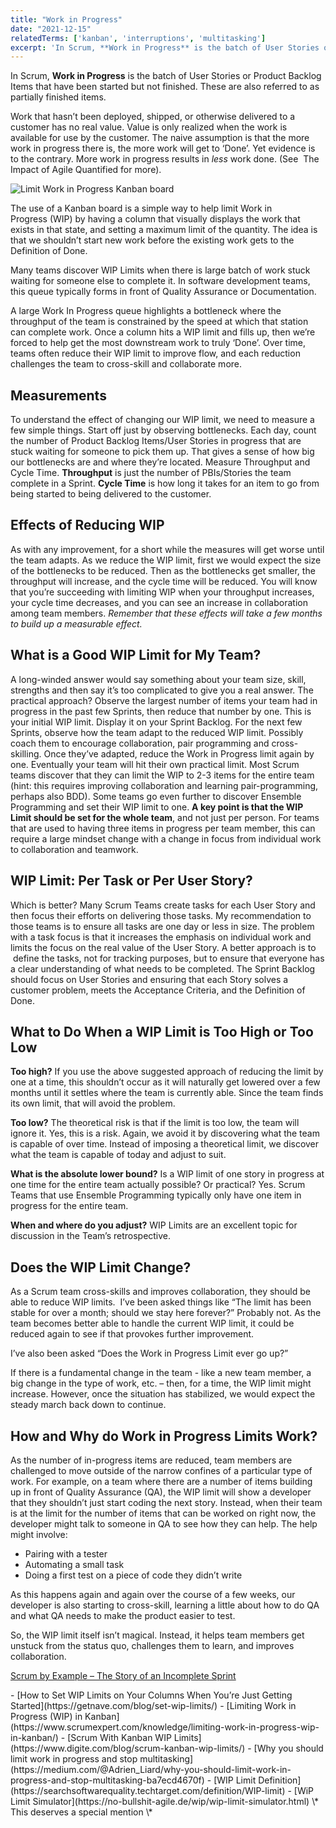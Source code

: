 ```yaml
---
title: "Work in Progress"
date: "2021-12-15"
relatedTerms: ['kanban', 'interruptions', 'multitasking']
excerpt: 'In Scrum, **Work in Progress** is the batch of User Stories or Product Backlog Items that'
---
```


In Scrum, **Work in Progress** is the batch of User Stories or Product Backlog Items that have been started but not finished. These are also referred to as partially finished items.

Work that hasn’t been deployed, shipped, or otherwise delivered to a customer has no real value. Value is only realized when the work is available for use by the customer. The naive assumption is that the more work in progress there is, the more work will get to ‘Done’. Yet evidence is to the contrary. More work in progress results in _less_ work done. (See  The Impact of Agile Quantified for more).

![Limit Work in Progress Kanban board](src/content/glossary/work-in-progress/images/WSOBS-limit-work-in-progress.png)

The use of a Kanban board is a simple way to help limit Work in Progress (WIP) by having a column that visually displays the work that exists in that state, and setting a maximum limit of the quantity. The idea is that we shouldn’t start new work before the existing work gets to the Definition of Done.

Many teams discover WIP Limits when there is large batch of work stuck waiting for someone else to complete it. In software development teams, this queue typically forms in front of Quality Assurance or Documentation.

A large Work In Progress queue highlights a bottleneck where the throughput of the team is constrained by the speed at which that station can complete work. Once a column hits a WIP limit and fills up, then we’re forced to help get the most downstream work to truly ‘Done’. Over time, teams often reduce their WIP limit to improve flow, and each reduction challenges the team to cross-skill and collaborate more.

## Measurements

To understand the effect of changing our WIP limit, we need to measure a few simple things. Start off just by observing bottlenecks. Each day, count the number of Product Backlog Items/User Stories in progress that are stuck waiting for someone to pick them up. That gives a sense of how big our bottlenecks are and where they’re located. Measure Throughput and Cycle Time. **Throughput** is just the number of PBIs/Stories the team complete in a Sprint. **Cycle Time** is how long it takes for an item to go from being started to being delivered to the customer.

## Effects of Reducing WIP

As with any improvement, for a short while the measures will get worse until the team adapts. As we reduce the WIP limit, first we would expect the size of the bottlenecks to be reduced. Then as the bottlenecks get smaller, the throughput will increase, and the cycle time will be reduced. You will know that you’re succeeding with limiting WIP when your throughput increases, your cycle time decreases, and you can see an increase in collaboration among team members. _Remember that these effects will take a few months to build up a measurable effect._

## What is a Good WIP Limit for My Team?

A long-winded answer would say something about your team size, skill, strengths and then say it’s too complicated to give you a real answer. The practical approach? Observe the largest number of items your team had in progress in the past few Sprints, then reduce that number by one. This is your initial WIP limit. Display it on your Sprint Backlog. For the next few Sprints, observe how the team adapt to the reduced WIP limit. Possibly coach them to encourage collaboration, pair programming and cross-skilling. Once they’ve adapted, reduce the Work in Progress limit again by one. Eventually your team will hit their own practical limit. Most Scrum teams discover that they can limit the WIP to 2-3 items for the entire team (hint: this requires improving collaboration and learning pair-programming, perhaps also BDD). Some teams go even further to discover Ensemble Programming and set their WIP limit to one. **A key point is that the WIP Limit should be set for the whole team**, and not just per person. For teams that are used to having three items in progress per team member, this can require a large mindset change with a change in focus from individual work to collaboration and teamwork.

## WIP Limit: Per Task or Per User Story?

Which is better? Many Scrum Teams create tasks for each User Story and then focus their efforts on delivering those tasks. My recommendation to those teams is to ensure all tasks are one day or less in size. The problem with a task focus is that it increases the emphasis on individual work and limits the focus on the real value of the User Story. A better approach is to  define the tasks, not for tracking purposes, but to ensure that everyone has a clear understanding of what needs to be completed. The Sprint Backlog should focus on User Stories and ensuring that each Story solves a customer problem, meets the Acceptance Criteria, and the Definition of Done.

## What to Do When a WIP Limit is Too High or Too Low

**Too high?** If you use the above suggested approach of reducing the limit by one at a time, this shouldn’t occur as it will naturally get lowered over a few months until it settles where the team is currently able. Since the team finds its own limit, that will avoid the problem.

**Too low?** The theoretical risk is that if the limit is too low, the team will ignore it. Yes, this is a risk. Again, we avoid it by discovering what the team is capable of over time. Instead of imposing a theoretical limit, we discover what the team is capable of today and adjust to suit.

**What is the absolute lower bound?** Is a WIP limit of one story in progress at one time for the entire team actually possible? Or practical? Yes. Scrum Teams that use Ensemble Programming typically only have one item in progress for the entire team.

**When and where do you adjust?** WIP Limits are an excellent topic for discussion in the Team’s retrospective.

## Does the WIP Limit Change?

As a Scrum team cross-skills and improves collaboration, they should be able to reduce WIP limits.  I’ve been asked things like “The limit has been stable for over a month; should we stay here forever?” Probably not. As the team becomes better able to handle the current WIP limit, it could be reduced again to see if that provokes further improvement.

I’ve also been asked “Does the Work in Progress Limit ever go up?”

If there is a fundamental change in the team - like a new team member, a big change in the type of work, etc. – then, for a time, the WIP limit might increase. However, once the situation has stabilized, we would expect the steady march back down to continue.

## How and Why do Work in Progress Limits Work?

As the number of in-progress items are reduced, team members are challenged to move outside of the narrow confines of a particular type of work. For example, on a team where there are a number of items building up in front of Quality Assurance (QA), the WIP limit will show a developer that they shouldn’t just start coding the next story. Instead, when their team is at the limit for the number of items that can be worked on right now, the developer might talk to someone in QA to see how they can help. The help might involve:

- Pairing with a tester
- Automating a small task
- Doing a first test on a piece of code they didn’t write

As this happens again and again over the course of a few weeks, our developer is also starting to cross-skill, learning a little about how to do QA and what QA needs to make the product easier to test.

So, the WIP limit itself isn’t magical. Instead, it helps team members get unstuck from the status quo, challenges them to learn, and improves collaboration.

[Scrum by Example – The Story of an Incomplete Sprint](/blog/scrum-by-example-the-story-of-an-incomplete-sprint)

<HighlightBox heading="Resource Links" variant="resourceLinks">
- [How to Set WIP Limits on Your Columns When You’re Just Getting Started](https://getnave.com/blog/set-wip-limits/)
- [Limiting Work in Progress (WIP) in Kanban](https://www.scrumexpert.com/knowledge/limiting-work-in-progress-wip-in-kanban/)
- [Scrum With Kanban WIP Limits](https://www.digite.com/blog/scrum-kanban-wip-limits/)
- [Why you should limit work in progress and stop multitasking](https://medium.com/@Adrien_Liard/why-you-should-limit-work-in-progress-and-stop-multitasking-ba7ecd4670f)
- [WIP Limit Definition](https://searchsoftwarequality.techtarget.com/definition/WIP-limit)
- [WiP Limit Simulator](https://no-bullshit-agile.de/wip/wip-limit-simulator.html) \* This deserves a special mention \*
</HighlightBox>
